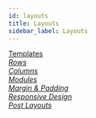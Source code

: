 ```yaml
---
id: layouts
title: Layouts
sidebar_label: Layouts
---
```


<a className="jump-to" href="/beaver-builder/layouts/templates/layout-templates-overview" aria-label="Templates">
  <div className="jump-to--main">
    Templates
  </div>
  <div className="jump-to--icon">
    <i className="fas fa-chevron-right" />
  </div>
</a>

<a className="jump-to" href="/beaver-builder/layouts/rows/add-prebuilt-rows-to-your-content" aria-label="Rows">
  <div className="jump-to--main">
    Rows
  </div>
  <div className="jump-to--icon">
    <i className="fas fa-chevron-right" />
  </div>
</a>

<a className="jump-to" href="/beaver-builder/layouts/columns/column-layouts-overview" aria-label="Columns">
  <div className="jump-to--main">
    Columns
  </div>
  <div className="jump-to--icon">
    <i className="fas fa-chevron-right" />
  </div>
</a>

<a className="jump-to" href="/beaver-builder/layouts/modules/module-overview" aria-label="Modules">
  <div className="jump-to--main">
    Modules
  </div>
  <div className="jump-to--icon">
    <i className="fas fa-chevron-right" />
  </div>
</a>

<a className="jump-to" href="/beaver-builder/layouts/margins-padding/margin-padding" aria-label="Margin and Padding">
  <div className="jump-to--main">
    Margin & Padding
  </div>
  <div className="jump-to--icon">
    <i className="fas fa-chevron-right" />
  </div>
</a>

<a className="jump-to" href="/beaver-builder/layouts/responsive-design/" aria-label="Responsive Design">
  <div className="jump-to--main">
    Responsive Design
  </div>
  <div className="jump-to--icon">
    <i className="fas fa-chevron-right" />
  </div>
</a>

<a className="jump-to" href="/beaver-builder/layouts/post-layouts/how-beaver-builder-works-with-blogs-and-custom-post-types-start-here" aria-label="Post Layouts">
  <div className="jump-to--main">
    Post Layouts
  </div>
  <div className="jump-to--icon">
    <i className="fas fa-chevron-right" />
  </div>
</a>
